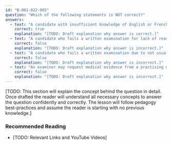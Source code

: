 ```yaml
---
id: "B-001-022-005"
question: "Which of the following statements is NOT correct?"
answers:
  - text: "A candidate with insufficient knowledge of English or French may be accompanied by an interpreter"
    correct: true
    explanation: "[TODO: Draft explanation why answer is correct.]"
  - text: "A candidate who fails a written examination for lack of reading skills may be given an oral examination"
    correct: false
    explanation: "[TODO: Draft explanation why answer is incorrect.]"
  - text: "A candidate who fails a written examination due to not usually speaking English or French may be given an oral examination"
    correct: false
    explanation: "[TODO: Draft explanation why answer is incorrect.]"
  - text: "An examiner may request medical evidence from a practising medical physician before accommodating testing"
    correct: false
    explanation: "[TODO: Draft explanation why answer is incorrect.]"
---
```


[TODO: This section will explain the concept behind the question in detail. Once drafted the reader will understand all necessary concepts to answer the question confidently and correctly. The lesson will follow pedagogy best-practices and assume the reader is starting with no previous knowledge.]

### Recommended Reading

- [TODO: Relevant Links and YouTube Videos]
